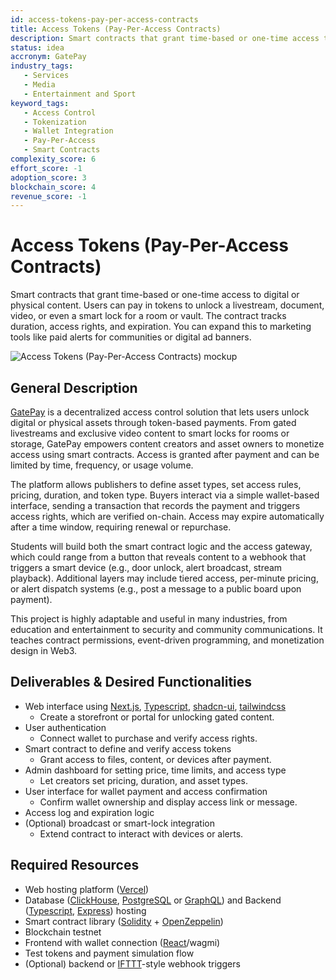 ```yaml
---
id: access-tokens-pay-per-access-contracts
title: Access Tokens (Pay-Per-Access Contracts)
description: Smart contracts that grant time-based or one-time access to digital or physical content. Users can pay in tokens to unlock a livestream, document, video, or even a smart lock for a room or vault. The contract tracks duration, access rights, and expiration. You can expand this to marketing tools like paid alerts for communities or digital ad banners.
status: idea
accronym: GatePay
industry_tags: 
   - Services
   - Media
   - Entertainment and Sport
keyword_tags: 
   - Access Control
   - Tokenization
   - Wallet Integration
   - Pay-Per-Access
   - Smart Contracts
complexity_score: 6
effort_score: -1
adoption_score: 3
blockchain_score: 4
revenue_score: -1
---
```




# Access Tokens (Pay-Per-Access Contracts)

Smart contracts that grant time-based or one-time access to digital or physical content. Users can pay in tokens to unlock a livestream, document, video, or even a smart lock for a room or vault. The contract tracks duration, access rights, and expiration. You can expand this to marketing tools like paid alerts for communities or digital ad banners.

![Access Tokens (Pay-Per-Access Contracts) mockup](/images/project/access-tokens-pay-per-access-contracts.jpg)

## General Description

[GatePay](https://gatepay.monark.io) is a decentralized access control solution that lets users unlock digital or physical assets through token-based payments. From gated livestreams and exclusive video content to smart locks for rooms or storage, GatePay empowers content creators and asset owners to monetize access using smart contracts. Access is granted after payment and can be limited by time, frequency, or usage volume.

The platform allows publishers to define asset types, set access rules, pricing, duration, and token type. Buyers interact via a simple wallet-based interface, sending a transaction that records the payment and triggers access rights, which are verified on-chain. Access may expire automatically after a time window, requiring renewal or repurchase.

Students will build both the smart contract logic and the access gateway, which could range from a button that reveals content to a webhook that triggers a smart device (e.g., door unlock, alert broadcast, stream playback). Additional layers may include tiered access, per-minute pricing, or alert dispatch systems (e.g., post a message to a public board upon payment).

This project is highly adaptable and useful in many industries, from education and entertainment to security and community communications. It teaches contract permissions, event-driven programming, and monetization design in Web3.

## Deliverables & Desired Functionalities

- Web interface using [Next.js](https://nextjs.org/), [Typescript](https://www.typescriptlang.org/), [shadcn-ui](https://ui.shadcn.com/), [tailwindcss](https://tailwindcss.com/)
    - Create a storefront or portal for unlocking gated content.
- User authentication 
    - Connect wallet to purchase and verify access rights.
- Smart contract to define and verify access tokens
    - Grant access to files, content, or devices after payment.
- Admin dashboard for setting price, time limits, and access type
    - Let creators set pricing, duration, and asset types.
- User interface for wallet payment and access confirmation
    - Confirm wallet ownership and display access link or message.
- Access log and expiration logic
- (Optional) broadcast or smart-lock integration
    - Extend contract to interact with devices or alerts.

## Required Resources

- Web hosting platform ([Vercel](https://www.vercel.com/))
- Database ([ClickHouse](https://clickhouse.com/), [PostgreSQL](https://www.postgresql.org/) or [GraphQL](https://graphql.org/)) and Backend ([Typescript](https://www.typescriptlang.org/), [Express](https://expressjs.com/)) hosting
- Smart contract library ([Solidity](https://soliditylang.org/) + [OpenZeppelin](https://www.openzeppelin.com/))
- Blockchain testnet
- Frontend with wallet connection ([React](https://react.dev/)/wagmi)
- Test tokens and payment simulation flow
- (Optional) backend or [IFTTT](https://ifttt.com/)-style webhook triggers
